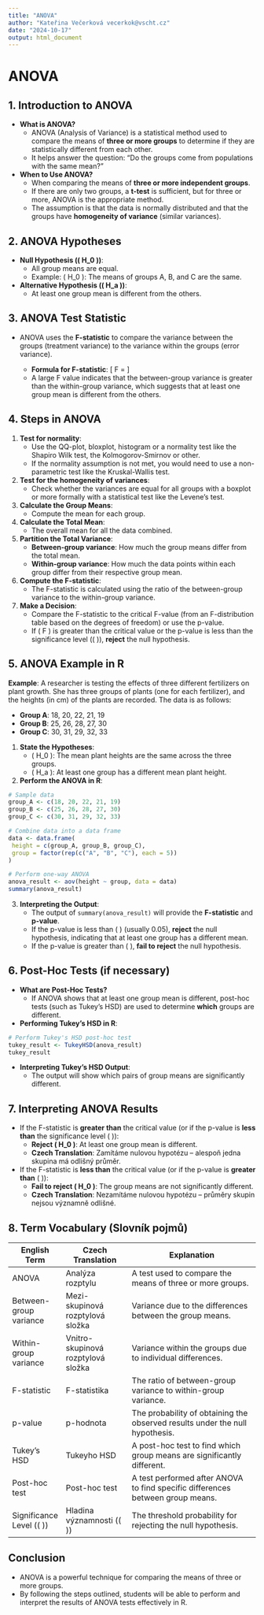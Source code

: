 ```yaml
---
title: "ANOVA"
author: "Kateřina Večerková vecerkok@vscht.cz"
date: "2024-10-17"
output: html_document
---
```


# ANOVA

## 1. **Introduction to ANOVA**
  - **What is ANOVA?**
    - ANOVA (Analysis of Variance) is a statistical method used to compare the means of **three or more groups** to determine if they are statistically different from each other.
    - It helps answer the question: "Do the groups come from populations with the same mean?"

  - **When to Use ANOVA?**
    - When comparing the means of **three or more independent groups**.
    - If there are only two groups, a **t-test** is sufficient, but for three or more, ANOVA is the appropriate method.
    - The assumption is that the data is normally distributed and that the groups have **homogeneity of variance** (similar variances).

## 2. **ANOVA Hypotheses**
  - **Null Hypothesis (\( H_0 \))**:
    - All group means are equal.
    - Example: \( H_0 \): The means of groups A, B, and C are the same.
   
  - **Alternative Hypothesis (\( H_a \))**:
    - At least one group mean is different from the others.

## 3. **ANOVA Test Statistic**
  - ANOVA uses the **F-statistic** to compare the variance between the groups (treatment variance) to the variance within the groups (error variance).
   
    - **Formula for F-statistic**:
    \[
    F = \frac{\text{Between-group variance}}{\text{Within-group variance}}
    \]
    - A large F value indicates that the between-group variance is greater than the within-group variance, which suggests that at least one group mean is different from the others.

## 4. **Steps in ANOVA**

1. **Test for normality**:
    - Use the QQ-plot, bloxplot, histogram or a normality test like the Shapiro Wilk test, the Kolmogorov-Smirnov or other.
    - If the normality assumption is not met, you would need to use a non-parametric test like the Kruskal-Wallis test.
    
2. **Test for the homogeneity of variances**:
    - Check whether the variances are equal for all groups with a boxplot or more formally with a statistical test like the Levene's test.

3. **Calculate the Group Means**:
    - Compute the mean for each group.

4. **Calculate the Total Mean**:
    - The overall mean for all the data combined.

5. **Partition the Total Variance**:
    - **Between-group variance**: How much the group means differ from the total mean.
    - **Within-group variance**: How much the data points within each group differ from their respective group mean.

6. **Compute the F-statistic**:
    - The F-statistic is calculated using the ratio of the between-group variance to the within-group variance.

7. **Make a Decision**:
    - Compare the F-statistic to the critical F-value (from an F-distribution table based on the degrees of freedom) or use the p-value.
    - If \( F \) is greater than the critical value or the p-value is less than the significance level (\( \alpha \)), **reject** the null hypothesis.

## 5. **ANOVA Example in R**

**Example**: A researcher is testing the effects of three different fertilizers on plant growth. She has three groups of plants (one for each fertilizer), and the heights (in cm) of the plants are recorded. The data is as follows:

- **Group A**: 18, 20, 22, 21, 19  
- **Group B**: 25, 26, 28, 27, 30  
- **Group C**: 30, 31, 29, 32, 33  

1. **State the Hypotheses**:
    - \( H_0 \): The mean plant heights are the same across the three groups.
    - \( H_a \): At least one group has a different mean plant height.

2. **Perform the ANOVA in R**:
```r
# Sample data
group_A <- c(18, 20, 22, 21, 19)
group_B <- c(25, 26, 28, 27, 30)
group_C <- c(30, 31, 29, 32, 33)

# Combine data into a data frame
data <- data.frame(
 height = c(group_A, group_B, group_C),
 group = factor(rep(c("A", "B", "C"), each = 5))
)

# Perform one-way ANOVA
anova_result <- aov(height ~ group, data = data)
summary(anova_result)
```

3. **Interpreting the Output**:
    - The output of `summary(anova_result)` will provide the **F-statistic** and **p-value**.
    - If the p-value is less than \( \alpha \) (usually 0.05), **reject** the null hypothesis, indicating that at least one group has a different mean.
    - If the p-value is greater than \( \alpha \), **fail to reject** the null hypothesis.

## 6. **Post-Hoc Tests (if necessary)**
  - **What are Post-Hoc Tests?**
    - If ANOVA shows that at least one group mean is different, post-hoc tests (such as Tukey’s HSD) are used to determine **which** groups are different.

  - **Performing Tukey’s HSD in R**:
```r
# Perform Tukey's HSD post-hoc test
tukey_result <- TukeyHSD(anova_result)
tukey_result
```

  - **Interpreting Tukey’s HSD Output**:
    - The output will show which pairs of group means are significantly different.

## 7. **Interpreting ANOVA Results**
  - If the F-statistic is **greater than** the critical value (or if the p-value is **less than** the significance level \( \alpha \)):
    - **Reject \( H_0 \)**: At least one group mean is different.
    - **Czech Translation**: Zamítáme nulovou hypotézu – alespoň jedna skupina má odlišný průměr.
   
  - If the F-statistic is **less than** the critical value (or if the p-value is **greater than** \( \alpha \)):
    - **Fail to reject \( H_0 \)**: The group means are not significantly different.
    - **Czech Translation**: Nezamítáme nulovou hypotézu – průměry skupin nejsou významně odlišné.

## 8. **Term Vocabulary (Slovník pojmů)**

| **English Term**              | **Czech Translation**                        | **Explanation**                                                                            |
|-------------------------------|----------------------------------------------|--------------------------------------------------------------------------------------------|
| ANOVA                         | Analýza rozptylu                             | A test used to compare the means of three or more groups.                                   |
| Between-group variance         | Mezi-skupinová rozptylová složka             | Variance due to the differences between the group means.                                    |
| Within-group variance          | Vnitro-skupinová rozptylová složka           | Variance within the groups due to individual differences.                                   |
| F-statistic                   | F-statistika                                 | The ratio of between-group variance to within-group variance.                               |
| p-value                       | p-hodnota                                   | The probability of obtaining the observed results under the null hypothesis.                |
| Tukey’s HSD                   | Tukeyho HSD                                  | A post-hoc test to find which group means are significantly different.                      |
| Post-hoc test                 | Post-hoc test                                | A test performed after ANOVA to find specific differences between group means.              |
| Significance Level (\( \alpha \)) | Hladina významnosti (\( \alpha \))        | The threshold probability for rejecting the null hypothesis.                                |

## Conclusion
  - ANOVA is a powerful technique for comparing the means of three or more groups.
  - By following the steps outlined, students will be able to perform and interpret the results of ANOVA tests effectively in R.
   